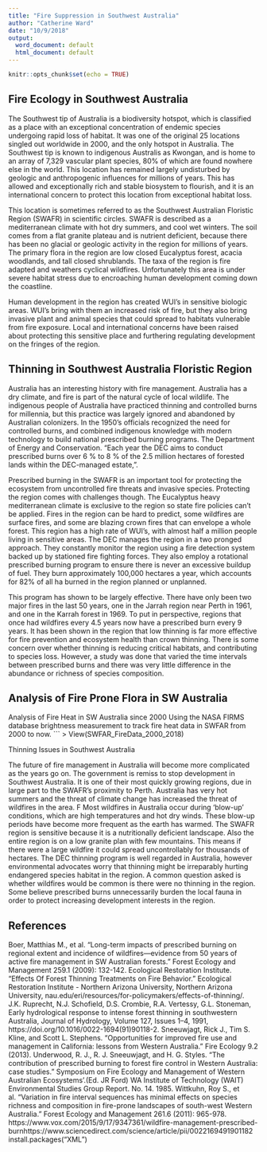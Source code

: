 ```yaml
---
title: "Fire Suppression in Southwest Australia"
author: "Catherine Ward"
date: "10/9/2018"
output:
  word_document: default
  html_document: default
---
```


```r
knitr::opts_chunk$set(echo = TRUE)
```

## Fire Ecology in Southwest Australia
The Southwest tip of Australia is a biodiversity hotspot, which is classified as a place with an exceptional concentration of endemic species undergoing rapid loss of habitat. It was one of the original 25 locations singled out worldwide in 2000, and the only hotspot in Australia. The Southwest tip is known to indigenous Australis as Kwongan, and is home to an array of 7,329 vascular plant species, 80% of which are found nowhere else in the world. This location has remained largely undisturbed by geologic and anthropogenic influences for millions of years. This has allowed and exceptionally rich and stable biosystem to flourish, and it is an international concern to protect this location from exceptional habitat loss.

This location is sometimes referred to as the Southwest Australian Floristic Region (SWAFR) in scientific circles. SWAFR is described as a mediterranean climate with hot dry summers, and cool wet winters. The soil comes from a flat granite plateau and is nutrient deficient, because there has been no glacial or geologic activity in the region for millions of years. The primary flora in the region are low closed Eucalyptus forest, acacia woodlands, and tall closed shrublands. The taxa of the region is fire adapted and weathers cyclical wildfires. Unfortunately this area is under severe habitat stress due to encroaching human development coming down the coastline.

Human development in the region has created WUI’s in sensitive biologic areas. WUI’s bring with them an increased risk of fire, but they also bring invasive plant and animal species that could spread to habitats vulnerable from fire exposure. Local and international concerns have been raised about protecting this sensitive place and furthering regulating development on the fringes of the region.


## Thinning in Southwest Australia Floristic Region

Australia has an interesting history with fire management. Australia has a dry climate, and fire is part of the natural cycle of local wildlife. The indigenous people of Australia have practiced thinning and controlled burns for millennia, but this practice was largely ignored and abandoned by Australian colonizers. In the 1950’s officials recognized the need for controlled burns, and combined indigenous knowledge with modern technology to build national prescribed burning programs. The Department of Energy and Conservation. “Each year the DEC aims to conduct prescribed burns over 6 % to 8 % of the 2.5 million hectares of forested lands within the DEC-managed estate,”.

Prescribed burning in the SWAFR is an important tool for protecting the ecosystem from uncontrolled fire threats and invasive species. Protecting the region comes with challenges though. The Eucalyptus heavy mediterranean climate is exclusive to the region so state fire policies can’t be applied. Fires in the region can be hard to predict, some wildfires are surface fires, and some are blazing crown fires that can envelope a whole forest. This region has a high rate of WUI’s, with almost half a million people living in sensitive areas. The DEC manages the region in a two pronged approach. They constantly monitor the region using a fire detection system backed up by stationed fire fighting forces. They also employ a rotational prescribed burning program to ensure there is never an excessive buildup of fuel. They burn approximately 100,000 hectares a year, which accounts for 82% of all ha burned in the region planned or unplanned.

This program has shown to be largely effective. There have only been two major fires in the last 50 years, one in the Jarrah region near Perth in 1961, and one in the Karrah forest in 1969. To put in perspective, regions that once had wildfires every 4.5 years now have a prescribed burn every 9 years. It has been shown in the region that low thinning is far more effective for fire prevention and ecosystem health than crown thinning. There is some concern over whether thinning is reducing critical habitats, and contributing to species loss. However, a study was done that varied the time intervals between prescribed burns and there was very little difference in the abundance or richness of species composition.


## Analysis of Fire Prone Flora in SW Australia

Analysis of Fire Heat in SW Australia since 2000
Using the NASA FIRMS database brightness measurement to track fire heat data in SWFAR from 2000 to now.
``` > View(SWFAR_FireData_2000_2018)


Thinning Issues in Southwest Australia

The future of fire management in Australia will become more complicated as the years go on. The government is remiss to stop development in Southwest Australia. It is one of their most quickly growing regions, due in large part to the SWAFR’s proximity to Perth. Australia has very hot summers and the threat of climate change has increased the threat of wildfires in the area. F Most wildfires in Australia occur during ‘blow-up’ conditions, which are high temperatures and hot dry winds. These blow-up periods have become more frequent as the earth has warmed. The SWAFR region is sensitive because it is a nutritionally deficient landscape. Also the entire region is on a low granite plan with few mountains. This means if there were a large wildfire it could spread uncontrollably for thousands of hectares. The DEC thinning program is well regarded in Australia, however environmental advocates worry that thinning might be irreparably hurting endangered species habitat in the region. A common question asked is whether wildfires would be common is there were no thinning in the region. Some believe prescribed burns unnecessarily burden the local fauna in order to protect increasing development interests in the region.


## References

Boer, Matthias M., et al. “Long-term impacts of prescribed burning on regional extent and incidence of wildfires—evidence from 50 years of active fire management in SW Australian forests.” Forest Ecology and Management 259.1 (2009): 132-142.
Ecological Restoration Institute. “Effects Of Forest Thinning Treatments on Fire Behavior.” Ecological Restoration Institute - Northern Arizona University, Northern Arizona University, nau.edu/eri/resources/for-policymakers/effects-of-thinning/.
J.K. Ruprecht, N.J. Schofield, D.S. Crombie, R.A. Vertessy, G.L. Stoneman, Early hydrological response to intense forest thinning in southwestern Australia, Journal of Hydrology, Volume 127, Issues 1–4, 1991, https://doi.org/10.1016/0022-1694(91)90118-2.
Sneeuwjagt, Rick J., Tim S. Kline, and Scott L. Stephens. “Opportunities for improved fire use and management in California: lessons from Western Australia.” Fire Ecology 9.2 (2013).
Underwood, R. J., R. J. Sneeuwjagt, and H. G. Styles. “The contribution of prescribed burning to forest fire control in Western Australia: case studies.” Symposium on Fire Ecology and Management of Western Australian Ecosystems’.(Ed. JR Ford) WA Institute of Technology (WAIT) Environmental Studies Group Report. No. 14. 1985.
Wittkuhn, Roy S., et al. “Variation in fire interval sequences has minimal effects on species richness and composition in fire-prone landscapes of south-west Western Australia.” Forest Ecology and Management 261.6 (2011): 965-978.
https://www.vox.com/2015/9/17/9347361/wildfire-management-prescribed-burnhttps://www.sciencedirect.com/science/article/pii/0022169491901182
install.packages(“XML”)
